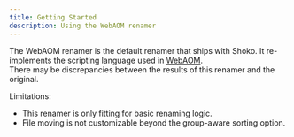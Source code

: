 ```yaml
---
title: Getting Started
description: Using the WebAOM renamer
---
```


The WebAOM renamer is the default renamer that ships with Shoko. It re-implements the scripting language used in [WebAOM](https://wiki.anidb.net/WebAOM).  
There may be discrepancies between the results of this renamer and the original.

Limitations:
* This renamer is only fitting for basic renaming logic.
* File moving is not customizable beyond the group-aware sorting option.
